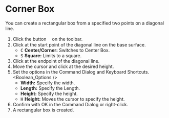 
# Corner Box

<Reference shortcut='Shift-B' command='Corner Box' button='Toolbar' />

You can  create a rectangular box from a specified two points on a diagonal line.

1. Click the button <ButtonIcon type="button-corner-box" />　on the toolbar.
2. Click at the start point of the diagonal line on the base surface.
   - <kbd>C</kbd> **Center/Corner:** Switches to Center Box.
   - <kbd>S</kbd> **Square:** Limits to a square.
3. Click at the endpoint of the diagonal line.
4. Move the cursor and click at the desired height.
5. Set the options in the Command Dialog and Keyboard Shortcuts.
   <Boolean_Options />
   - **Width:** Specify the width.
   - **Length:** Specify the Length.
   - **Height:** Specify the height.
   - <kbd>H</kbd> **Height:** Moves the cursor to specify the height.
6. Confirm with OK in the Command Dialog or right-click.
7. A rectangular box is created.




